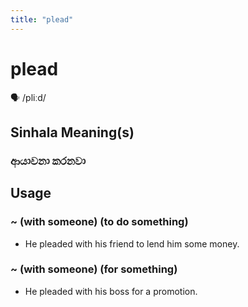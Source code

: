 ```yaml
---
title: "plead"
---
```


# plead

🗣️ /pliːd/

## Sinhala Meaning(s)

### ආයාචනා කරනවා

## Usage

### ~ (with someone) (to do something)

- He pleaded with his friend to lend him some money. 


### ~ (with someone) (for something)

- He pleaded with his boss for a promotion.

